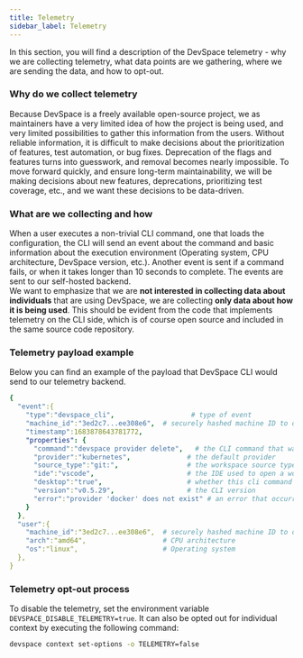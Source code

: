 ```yaml
---
title: Telemetry
sidebar_label: Telemetry
---
```


In this section, you will find a description of the DevSpace telemetry - why we are collecting telemetry, what data points are we gathering, where we are sending the data, and how to opt-out.


### Why do we collect telemetry

Because DevSpace is a freely available open-source project, we as maintainers have a very limited idea of how the project is being used, and very limited possibilities to gather this information from the users. Without reliable information, it is difficult to make decisions about the prioritization of features, test automation, or bug fixes. Deprecation of the flags and features turns into guesswork, and removal becomes nearly impossible.
To move forward quickly, and ensure long-term maintainability, we will be making decisions about new features, deprecations, prioritizing test coverage, etc., and we want these decisions to be data-driven.


### What are we collecting and how

When a user executes a non-trivial CLI command, one that loads the configuration, the CLI will send an event about the command and basic information about the execution environment (Operating system, CPU architecture, DevSpace version, etc.). Another event is sent if a command fails, or when it takes longer than 10 seconds to complete. The events are sent to our self-hosted backend.  
We want to emphasize that we are **not interested in collecting data about individuals** that are using DevSpace, we are collecting **only data about how it is being used**. This should be evident from the code that implements telemetry on the CLI side, which is of course open source and included in the same source code repository.

### Telemetry payload example

Below you can find an example of the payload that DevSpace CLI would send to our telemetry backend.

```yaml
{
  "event":{
    "type":"devspace_cli",                   # type of event
    "machine_id":"3ed2c7...ee308e6",  # securely hashed machine ID to de-duplicate information received from the same user
    "timestamp":1683878643781772,
    "properties": {
      "command":"devspace provider delete",   # the CLI command that was executed
      "provider":"kubernetes",              # the default provider
      "source_type":"git:",                 # the workspace source type (git, image, local, container, unknown)
      "ide":"vscode",                       # the IDE used to open a workspace
      "desktop":"true",                     # whether this cli command has been executed by DevSpace Desktop or is a direct CLI invocation
      "version":"v0.5.29",                  # the CLI version
      "error":"provider 'docker' does not exist" # an error that occurred during command execution
    }
  },
  "user":{
    "machine_id":"3ed2c7...ee308e6",  # securely hashed machine ID to de-duplicate information received from the same user
    "arch":"amd64",                   # CPU architecture
    "os":"linux",                     # Operating system
  },
}
```

### Telemetry opt-out process

To disable the telemetry, set the environment variable `DEVSPACE_DISABLE_TELEMETRY=true`. It can also be opted out for individual context by executing the following command:

```bash
devspace context set-options -o TELEMETRY=false
```
